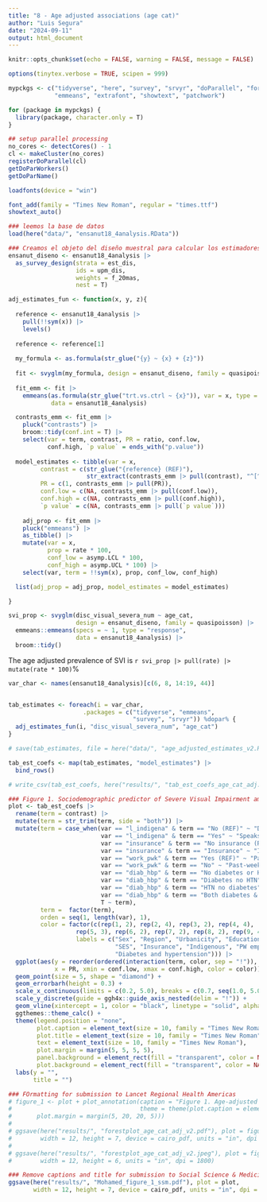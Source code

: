 ```yaml
---
title: "8 - Age adjusted associations (age cat)"
author: "Luis Segura"
date: "2024-09-11"
output: html_document
---
```


```r
knitr::opts_chunk$set(echo = FALSE, warning = FALSE, message = FALSE)

options(tinytex.verbose = TRUE, scipen = 999)

mypckgs <- c("tidyverse", "here", "survey", "srvyr", "doParallel", "foreach", 
             "emmeans", "extrafont", "showtext", "patchwork")

for (package in mypckgs) {
  library(package, character.only = T)
}

## setup parallel processing
no_cores <- detectCores() - 1  
cl <- makeCluster(no_cores)
registerDoParallel(cl)
getDoParWorkers()                   
getDoParName()

loadfonts(device = "win")

font_add(family = "Times New Roman", regular = "times.ttf")
showtext_auto()

```


```r
### leemos la base de datos
load(here("data/", "ensanut18_4analysis.RData"))
```

```r
### Creamos el objeto del diseño muestral para calcular los estimadores ponderados (p.ej., prevalencias)
ensanut_diseno <- ensanut18_4analysis |>
  as_survey_design(strata = est_dis, 
                   ids = upm_dis, 
                   weights = f_20mas, 
                   nest = T)
```

```r
adj_estimates_fun <- function(x, y, z){
  
  reference <- ensanut18_4analysis |>
    pull(!!sym(x)) |> 
    levels()
  
  reference <- reference[1]
  
  my_formula <- as.formula(str_glue("{y} ~ {x} + {z}"))
  
  fit <- svyglm(my_formula, design = ensanut_diseno, family = quasipoisson) 
  
  fit_emm <- fit |>
    emmeans(as.formula(str_glue("trt.vs.ctrl ~ {x}")), var = x, type = "response", 
            data = ensanut18_4analysis) 

  contrasts_emm <- fit_emm |>
    pluck("contrasts") |>
    broom::tidy(conf.int = T) |>
    select(var = term, contrast, PR = ratio, conf.low, 
           conf.high, `p value` = ends_with("p.value")) 
  
  model_estimates <- tibble(var = x, 
         contrast = c(str_glue("{reference} (REF)"), 
                      str_extract(contrasts_emm |> pull(contrast), "^[^/]+")),
         PR = c(1, contrasts_emm |> pull(PR)), 
         conf.low = c(NA, contrasts_emm |> pull(conf.low)), 
         conf.high = c(NA, contrasts_emm |> pull(conf.high)), 
         `p value` = c(NA, contrasts_emm |> pull(`p value`)))
  
    adj_prop <- fit_emm |>
    pluck("emmeans") |>
    as_tibble() |>
    mutate(var = x, 
           prop = rate * 100, 
           conf_low = asymp.LCL * 100, 
           conf_high = asymp.UCL * 100) |>
    select(var, term = !!sym(x), prop, conf_low, conf_high)

  list(adj_prop = adj_prop, model_estimates = model_estimates)

}


```

```r
svi_prop <- svyglm(disc_visual_severa_num ~ age_cat, 
                   design = ensanut_diseno, family = quasipoisson) |>
  emmeans::emmeans(specs = ~ 1, type = "response", 
                   data = ensanut18_4analysis) |>
  broom::tidy()
```

The age adjusted prevalence of SVI is `r svi_prop |> pull(rate) |> mutate(rate * 100)`%
```r
var_char <- names(ensanut18_4analysis)[c(6, 8, 14:19, 44)]


tab_estimates <- foreach(i = var_char, 
                     .packages = c("tidyverse", "emmeans", 
                                   "survey", "srvyr")) %dopar% {
  adj_estimates_fun(i, "disc_visual_severa_num", "age_cat")
}

# save(tab_estimates, file = here("data/", "age_adjusted_estimates_v2.RData"))

```


```r
tab_est_coefs <- map(tab_estimates, "model_estimates") |>
  bind_rows()

# write_csv(tab_est_coefs, here("results/", "tab_est_coefs_age_cat_adj.csv"))

### Figure 1. Sociodemographic predictor of Severe Visual Impairment among the Mexican population.
plot <- tab_est_coefs |>
  rename(term = contrast) |>
  mutate(term = str_trim(term, side = "both")) |>
  mutate(term = case_when(var == "l_indigena" & term == "No (REF)" ~ "Doesn't speak indigenous language (REF)", 
                          var == "l_indigena" & term == "Yes" ~ "Speaks indigenous language", 
                          var == "insurance" & term == "No insurance (REF)" ~ "Uninsured (REF)", 
                          var == "insurance" & term == "Insurance" ~ "Insured",
                          var == "work_pwk" & term == "Yes (REF)" ~ "Past-week employed (REF)", 
                          var == "work_pwk" & term == "No" ~ "Past-week unemployed",
                          var == "diab_hbp" & term == "No diabetes or HTN (REF)" ~ "Neither diabetes nor hypertension (REF)", 
                          var == "diab_hbp" & term == "Diabetes no HTN" ~ "Diabetes / no hypertension",
                          var == "diab_hbp" & term == "HTN no diabetes" ~ "Hypertension / no diabetes",
                          var == "diab_hbp" & term == "Both diabetes & HTN" ~ "Diabetes & hypertension",
                          T ~ term), 
         term =  factor(term),  
         orden = seq(1, length(var), 1),
         color = factor(c(rep(1, 2), rep(2, 4), rep(3, 2), rep(4, 4), 
                   rep(5, 3), rep(6, 2), rep(7, 2), rep(8, 2), rep(9, 4)), 
                   labels = c("Sex", "Region", "Urbanicity", "Education", 
                              "SES", "Insurance", "Indigenous", "PW employment", 
                              "Diabetes and hypertension"))) |>
  ggplot(aes(y = reorder(ordered(interaction(term, color, sep = "!")), desc(orden)), 
             x = PR, xmin = conf.low, xmax = conf.high, color = color)) +
  geom_point(size = 5, shape = "diamond") +
  geom_errorbarh(height = 0.3) + 
  scale_x_continuous(limits = c(0.2, 5.0), breaks = c(0.7, seq(1.0, 5.0, 1.0)), name = "Prevalence Ratio (95% CI)")  +
  scale_y_discrete(guide = ggh4x::guide_axis_nested(delim = "!")) +
  geom_vline(xintercept = 1, color = "black", linetype = "solid", alpha = 0.5) +
  ggthemes::theme_calc() +
  theme(legend.position = "none", 
        plot.caption = element_text(size = 10, family = "Times New Roman", face = "bold", hjust = 0), 
        plot.title = element_text(size = 10, family = "Times New Roman"), 
        text = element_text(size = 10, family = "Times New Roman"), 
        plot.margin = margin(5, 5, 5, 5), 
        panel.background = element_rect(fill = "transparent", color = NA), 
        plot.background = element_rect(fill = "transparent", color = NA)) +
  labs(y = "",
       title = "") 

### FOrmatting for submission to Lancet Regional Health Americas
# figure_1 <- plot + plot_annotation(caption = "Figure 1. Age-adjusted associations between sociodemographic characteristics, diabetes and/or hypertension, and severe vision impairment among Mexican adults. ENSANUT 2018.\nSES: Socioeconomic status. PW: past-week. REF: reference level. yo: years old. HTN: Hypertension.\nPrevalence Ratios are age-adjusted", 
#                                    theme = theme(plot.caption = element_text(hjust = 0, size = 10, face = "bold", family = "Times New Roman"),
#       plot.margin = margin(5, 20, 20, 5)))
# 
# ggsave(here("results/", "forestplot_age_cat_adj_v2.pdf"), plot = figure_1,
#        width = 12, height = 7, device = cairo_pdf, units = "in", dpi = 1800, bg = "transparent")
# 
# ggsave(here("results/", "forestplot_age_cat_adj_v2.jpeg"), plot = figure_1,
#        width = 12, height = 6, units = "in", dpi = 1800)

### Remove captions and title for submission to Social Science & Medicine
ggsave(here("results/", "Mohamed_figure_1_ssm.pdf"), plot = plot,
       width = 12, height = 7, device = cairo_pdf, units = "in", dpi = 1800, bg = "transparent")

```

